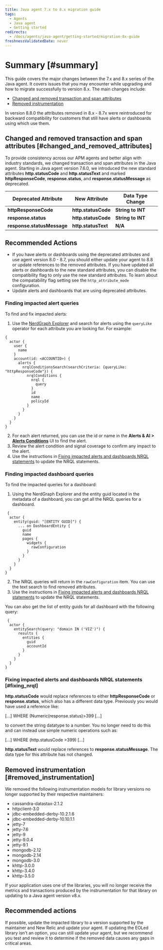 ```yaml
---
title: Java agent 7.x to 8.x migration guide
tags:
  - Agents
  - Java agent
  - Getting started
redirects:
  - /docs/agents/java-agent/getting-started/migration-8x-guide
freshnessValidatedDate: never
---
```


# Summary [#summary]

This guide covers the major changes between the 7.x and 8.x series of the Java agent. It covers issues that you may encounter while upgrading and how to migrate successfully to version 8.x. The main changes include:

* [Changed and removed transaction and span attributes](#changed_and_removed_attributes)
* [Removed instrumentation](#removed_instrumentation)

<Callout variant="important">
In version 8.8.0 the attributes removed in 8.x - 8.7x were reintroduced for backward compatibility for customers that still have alerts or dashboards using which use them.
</Callout>

## Changed and removed transaction and span attributes [#changed_and_removed_attributes]

To provide consistency across our APM agents and better align with industry standards, we changed transaction and span attributes in the Java agent. Starting in Java agent version 7.6.0, we introduced the new standard attributes **http.statusCode** and **http.statusText** and marked **httpResponseCode**, **response.status**, and **response.statusMessage** as deprecated.

|Deprecated Attribute |New Attribute |Data Type Change |
| --- | --- | --- |
| **httpResponseCode** | **http.statusCode** | **String to INT** |
| **response.status** | **http.statusCode** | **String to INT** |
| **response.statusMessage** | **http.statusText** | **N/A** |

## Recommended Actions

* If you have alerts or dashboards using the deprecated attributes and use agent version 8.0 - 8.7, you should either update your agent to 8.8 or update references to the removed attributes. If you have updated all alerts or dashboards to the new standard attributes, you can disable the compatibility flag to only use the new standard attributes. To learn about the compatability flag setting see the `http_attribute_mode` configuration.
* Update alerts and dashboards that are using deprecated attributes.

### Finding impacted alert queries

To find and fix impacted alerts:

1. Use the [NerdGraph Explorer](https://one.newrelic.com/nerdgraph-graphiql) and search for alerts using the `queryLike` operator for each attribute you are looking for. For example:

```
{
  actor {
    user {
      name
    }
    account(id: <ACCOUNTID>) {
      alerts {
        nrqlConditionsSearch(searchCriteria: {queryLike: "httpResponseCode"}) {
          nrqlConditions {
            nrql {
              query
            }
            id
            name
            policyId
          }
        }
      }
    }
  }
}  
```

2. For each alert returned, you can use the id or name in the **Alerts & AI > [Alerts Conditions](https://one.newrelic.com/alerts-ai/condition-builder/condition-list)** UI to find the alert.
3. Review the alert condition and signal coverage to confirm any impact to the alert.
4. Use the instructions in [Fixing impacted alerts and dashboards NRQL statements](#fixing_nrql) to update the NRQL statements.

### Finding impacted dashboard queries

To find the impacted queries for a dashboard:

1. Using the NerdGraph Explorer and the entity guid located in the metadata of a dashboard, you can get all the NRQL queries for a dashboard.

```
 {
  actor {
    entity(guid: "[ENTITY GUID]") {
      ... on DashboardEntity {
        guid
        name
        pages {
          widgets {
            rawConfiguration
          }
        }
      }
    }
  }
}
```

2. The NRQL queries will return in the `rawConfiguration` item. You can use the text search to find removed attributes.
3. Use the instructions in [Fixing impacted alerts and dashboards NRQL statements](#fixing_nrql) to update the NRQL statements.

You can also get the list of entity guids for all dashboard with the following query:

```
 {
  actor {
    entitySearch(query: "domain IN ('VIZ')") {
      results {
        entities {
          guid
          accountId
        }
      }
    }
  }
}
```

### Fixing impacted alerts and dashboards NRQL statements [#fixing_nrql]

 **http.statusCode** would replace references to either **httpResponseCode** or **response.status**, which also has a different data type. Previously you would have used a reference like:

[...] WHERE (Numeric(response.status)\>399 [...]

to convert the string datatype to a number. You no longer need to do this and can instead use simple numeric operations such as:

[...] WHERE (http.statusCode \>399) [...]

**http.statusText** would replace references to **response.statusMessage**. The data type for this attribute has not changed.

## Removed instrumentation [#removed_instrumentation]

We removed the following instrumentation models for library versions no longer supported by their respective maintainers:

- cassandra-datastax-2.1.2
- httpclient-3.0
- jdbc-embedded-derby-10.2.1.6
- jdbc-embedded-derby-10.10.1.1
- jetty-7
- jetty-7.6
- jetty-9
- jetty-9.0.4
- jetty-9.1
- mongodb-2.12
- mongodb-2.14
- mongodb-3.0
- khttp-3.0.0
- khttp-3.4.0
- khttp-3.5.0

If your application uses one of the libraries, you will no longer receive the metrics and transactions produced by the instrumentation for that library on updating to a Java agent version v8.x.

## Recommended actions

If possible, update the impacted library to a version supported by the maintainer and New Relic and update your agent. If updating the EOLed library isn't an option, you can still update your agent, but we recommend you test and review it to determine if the removed data causes any gaps in critical areas.
